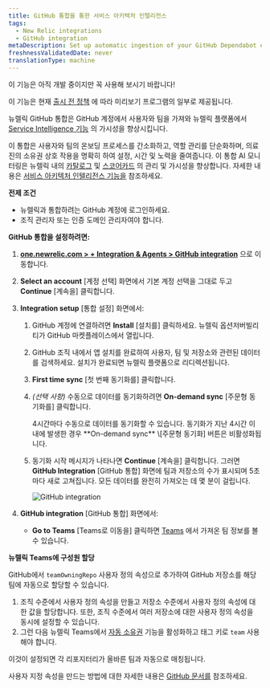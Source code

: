 ```yaml
---
title: GitHub 통합을 통한 서비스 아키텍처 인텔리전스
tags:
  - New Relic integrations
  - GitHub integration
metaDescription: Set up automatic ingestion of your GitHub Dependabot events by using webhook for ongoing ingestion.
freshnessValidatedDate: never
translationType: machine
---
```


<Callout title="시사">
  이 기능은 아직 개발 중이지만 꼭 사용해 보시기 바랍니다!

  이 기능은 현재 [출시 전 정책](/docs/licenses/license-information/referenced-policies/new-relic-pre-release-policy) 에 따라 미리보기 프로그램의 일부로 제공됩니다.
</Callout>

뉴렐릭 GitHub 통합은 GitHub 계정에서 사용자와 팀을 가져와 뉴렐릭 플랫폼에서 [Service Intelligence 기능](/docs/service-architecture-intelligence/getting-started) 의 가시성을 향상시킵니다.

이 통합은 사용자와 팀의 온보딩 프로세스를 간소화하고, 역할 관리를 단순화하며, 의료진의 소유권 상호 작용을 명확히 하여 설정, 시간 및 노력을 줄여줍니다. 이 통합 AI 모니터링은 뉴렐릭 내의 [카탈로그](/docs/service-architecture-intelligence/catalogs/catalogs) 및 [스코어카드](/docs/service-architecture-intelligence/scorecards/getting-started) 의 관리 및 가시성을 향상합니다. 자세한 내용은 [서비스 아키텍처 인텔리전스 기능을](/docs/service-architecture-intelligence/getting-started) 참조하세요.

**전제 조건**

* 뉴렐릭과 통합하려는 GitHub 계정에 로그인하세요.
* 조직 관리자 또는 인증 도메인 관리자여야 합니다.

**GitHub 통합을 설정하려면:**

1. **[one.newrelic.com &gt; + Integration &amp; Agents &gt; GitHub integration](https://one.newrelic.com/marketplace/install-data-source?state=9306060d-b674-b245-083e-ff8d42765e0d)** 으로 이동합니다.

2. **Select an account** \[계정 선택] 화면에서 기본 계정 선택을 그대로 두고 **Continue** \[계속을] 클릭합니다.

3. **Integration setup** \[통합 설정] 화면에서:

   1. GitHub 계정에 연결하려면 **Install** \[설치를] 클릭하세요. 뉴렐릭 옵션저버빌리티가 GitHub 마켓플레이스에서 열립니다.

   2. GitHub 조직 내에서 앱 설치를 완료하여 사용자, 팀 및 저장소와 관련된 데이터를 검색하세요. 설치가 완료되면 뉴렐릭 플랫폼으로 리디렉션됩니다.

   3. **First time sync** \[첫 번째 동기화를] 클릭합니다.

   4. *(선택 사항)* 수동으로 데이터를 동기화하려면 **On-demand sync** \[주문형 동기화를] 클릭합니다.

      <Callout variant="tip" title="팁">
        4시간마다 수동으로 데이터를 동기화할 수 있습니다. 동기화가 지난 4시간 이내에 발생한 경우 **On-demand sync** \[주문형 동기화] 버튼은 비활성화됩니다.
      </Callout>

   5. 동기화 시작 메시지가 나타나면 **Continue** \[계속을] 클릭합니다. 그러면 **GitHub Integration** \[GitHub 통합] 화면에 팀과 저장소의 수가 표시되며 5초마다 새로 고쳐집니다. 모든 데이터를 완전히 가져오는 데 몇 분이 걸립니다.

      <img title="GitHub integration" alt="GitHub integration" src="/images/github-integration-progress.webp" />

4. **GitHub integration** \[GitHub 통합] 화면에서:

   * **Go to Teams** \[Teams로 이동을] 클릭하면 [Teams](/docs/service-architecture-intelligence/teams/teams) 에서 가져온 팀 정보를 볼 수 있습니다.

**뉴렐릭 Teams에 구성원 할당**

GitHub에서 `teamOwningRepo` 사용자 정의 속성으로 추가하여 GitHub 저장소를 해당 팀에 자동으로 할당할 수 있습니다.

1. 조직 수준에서 사용자 정의 속성을 만들고 저장소 수준에서 사용자 정의 속성에 대한 값을 할당합니다. 또한, 조직 수준에서 여러 저장소에 대한 사용자 정의 속성을 동시에 설정할 수 있습니다.
2. 그런 다음 뉴렐릭 Teams에서 [자동 소유권](/docs/service-architecture-intelligence/teams/manage-teams/#assign-ownership) 기능을 활성화하고 태그 키로 `team` 사용해야 합니다.

이것이 설정되면 각 리포지터리가 올바른 팀과 자동으로 매칭됩니다.

사용자 지정 속성을 만드는 방법에 대한 자세한 내용은 [GitHub 문서를](https://docs.github.com/en/organizations/managing-organization-settings/managing-custom-properties-for-repositories-in-your-organization) 참조하세요.